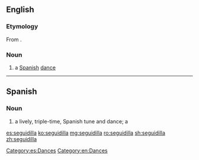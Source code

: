 ==English==

===Etymology===
From {{der|en|es|seguidilla}}.

===Noun===
{{en-noun}}

# a [[Spanish]] [[dance]]

----

==Spanish==

===Noun===
{{es-noun|f}}

# a lively, triple-time, Spanish tune and dance; a {{l|en|seguidilla}}

[[Category:es:Dances]]
[[Category:en:Dances]]

[[es:seguidilla]]
[[ko:seguidilla]]
[[mg:seguidilla]]
[[ro:seguidilla]]
[[sh:seguidilla]]
[[zh:seguidilla]]